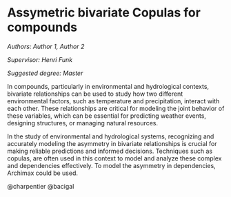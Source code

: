 # Assymetric bivariate Copulas for compounds {#ac}

*Authors: Author 1, Author 2*

*Supervisor: Henri Funk*

*Suggested degree: Master*

In compounds, particularly in environmental and hydrological contexts, bivariate relationships can be used to study how two different environmental factors, such as temperature and precipitation, interact with each other. These relationships are critical for modeling the joint behavior of these variables, which can be essential for predicting weather events, designing structures, or managing natural resources.

In the study of environmental and hydrological systems, recognizing and accurately modeling the asymmetry in bivariate relationships is crucial for making reliable predictions and informed decisions. Techniques such as copulas, are often used in this context to model and analyze these complex and dependencies effectively. To model the asymmetry in dependencies, Archimax could be used.

@charpentier
@bacigal